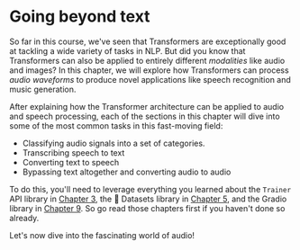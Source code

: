 # Going beyond text

<CourseFloatingBanner
    chapter={8}
    classNames="absolute z-10 right-0 top-0"
/>

So far in this course, we've seen that Transformers are exceptionally good at tackling a wide variety of tasks in NLP. But did you know that Transformers can also be applied to entirely different _modalities_ like audio and images? In this chapter, we will explore how Transformers can process _audio waveforms_ to produce novel applications like speech recognition and music generation.

After explaining how the Transformer architecture can be applied to audio and speech processing, each of the sections in this chapter will dive into some of the most common tasks in this fast-moving field:

* Classifying audio signals into a set of categories.
* Transcribing speech to text
* Converting text to speech
* Bypassing text altogether and converting audio to audio

To do this, you'll need to leverage everything you learned about the `Trainer` API library in [Chapter 3](/course/chapter3), the 🤗 Datasets library in [Chapter 5](/course/chapter5), and the Gradio library in [Chapter 9](/course/chapter9). So go read those chapters first if you haven't done so already.

Let's now dive into the fascinating world of audio!